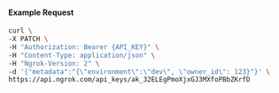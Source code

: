 #### Example Request

```bash
curl \
-X PATCH \
-H "Authorization: Bearer {API_KEY}" \
-H "Content-Type: application/json" \
-H "Ngrok-Version: 2" \
-d '{"metadata":"{\"environment\":\"dev\", \"owner_id\": 123}"}' \
https://api.ngrok.com/api_keys/ak_32ELEgPmoXjxGJ3MXfoPBbZKrfD
```
